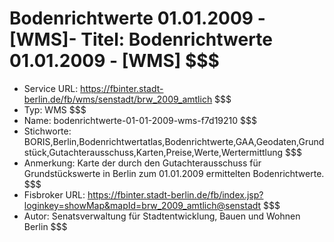 # Bodenrichtwerte 01.01.2009 - [WMS]- Titel: Bodenrichtwerte 01.01.2009 - [WMS] $$$
- Service URL: https://fbinter.stadt-berlin.de/fb/wms/senstadt/brw_2009_amtlich $$$
- Typ: WMS $$$
- Name: bodenrichtwerte-01-01-2009-wms-f7d19210 $$$
- Stichworte: BORIS,Berlin,Bodenrichtwertatlas,Bodenrichtwerte,GAA,Geodaten,Grundstück,Gutachterausschuss,Karten,Preise,Werte,Wertermittlung $$$
- Anmerkung: Karte der durch den Gutachterausschuss für Grundstückswerte in Berlin zum 01.01.2009 ermittelten Bodenrichtwerte. $$$
- Fisbroker URL: https://fbinter.stadt-berlin.de/fb/index.jsp?loginkey=showMap&mapId=brw_2009_amtlich@senstadt $$$
- Autor: Senatsverwaltung für Stadtentwicklung, Bauen und Wohnen Berlin $$$
